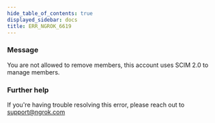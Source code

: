 ```yaml
---
hide_table_of_contents: true
displayed_sidebar: docs
title: ERR_NGROK_6619
---
```


### Message

You are not allowed to remove members, this account uses SCIM 2.0 to manage members.

<ErrorDetails />

### Further help

If you're having trouble resolving this error, please reach out to [support@ngrok.com](mailto:support@ngrok.com?subject=Help%20with%20ERR_NGROK_6619)
